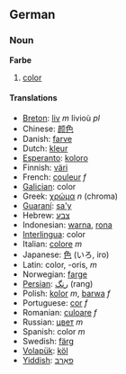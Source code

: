 ==German==
===Noun===
'''Farbe'''

# [[color]]

====Translations====
*[[Breton]]: [[liv]] ''m'' livioù ''pl''
*Chinese: [[颜色]]
*Danish: [[farve]]
*Dutch: [[kleur]]
*[[Esperanto]]: [[koloro]]
*Finnish: [[väri]]
*French: [[couleur]] ''f''
*[[Galician]]: color 
*Greek: [[χρώμα]] ''n'' (chroma)
*[[Guaraní]]: [[sa'y]]
*Hebrew: [[צבע]]
*Indonesian: [[warna]], [[rona]]
*[[Interlingua]]: color
*Italian: [[colore]] ''m''
*Japanese: [[色]] (いろ, iro)
*Latin: color, -oris, ''m''
*Norwegian: [[farge]]
*[[Persian]]: [[رنگ]] (rang)
*Polish: [[kolor]] ''m'', [[barwa]] ''f''
*Portuguese: [[cor]] ''f''
*Romanian: [[culoare]] ''f''
*Russian: [[цвет]] ''m''
*Spanish: color ''m''
*Swedish: [[färg]]
*[[Volapük]]: [[köl]]
*[[Yiddish]]: [[פאַרבּ]]